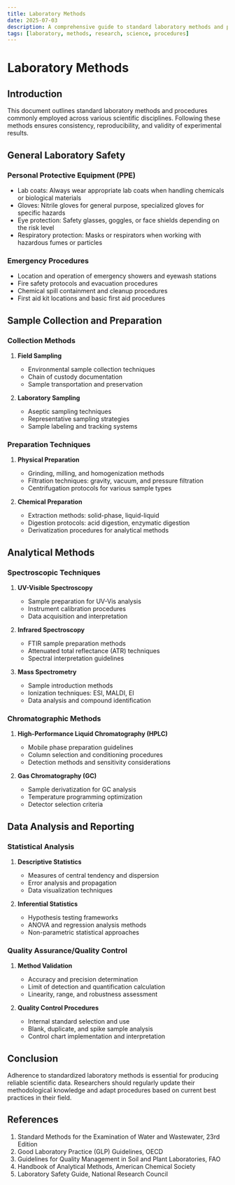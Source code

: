 ```yaml
---
title: Laboratory Methods
date: 2025-07-03
description: A comprehensive guide to standard laboratory methods and procedures used in scientific research.
tags: [laboratory, methods, research, science, procedures]
---
```


# Laboratory Methods

## Introduction

This document outlines standard laboratory methods and procedures commonly employed across various scientific disciplines. Following these methods ensures consistency, reproducibility, and validity of experimental results.

## General Laboratory Safety

### Personal Protective Equipment (PPE)

- Lab coats: Always wear appropriate lab coats when handling chemicals or biological materials
- Gloves: Nitrile gloves for general purpose, specialized gloves for specific hazards
- Eye protection: Safety glasses, goggles, or face shields depending on the risk level
- Respiratory protection: Masks or respirators when working with hazardous fumes or particles

### Emergency Procedures

- Location and operation of emergency showers and eyewash stations
- Fire safety protocols and evacuation procedures
- Chemical spill containment and cleanup procedures
- First aid kit locations and basic first aid procedures

## Sample Collection and Preparation

### Collection Methods

1. **Field Sampling**
   - Environmental sample collection techniques
   - Chain of custody documentation
   - Sample transportation and preservation

2. **Laboratory Sampling**
   - Aseptic sampling techniques
   - Representative sampling strategies
   - Sample labeling and tracking systems

### Preparation Techniques

1. **Physical Preparation**
   - Grinding, milling, and homogenization methods
   - Filtration techniques: gravity, vacuum, and pressure filtration
   - Centrifugation protocols for various sample types

2. **Chemical Preparation**
   - Extraction methods: solid-phase, liquid-liquid
   - Digestion protocols: acid digestion, enzymatic digestion
   - Derivatization procedures for analytical methods

## Analytical Methods

### Spectroscopic Techniques

1. **UV-Visible Spectroscopy**
   - Sample preparation for UV-Vis analysis
   - Instrument calibration procedures
   - Data acquisition and interpretation

2. **Infrared Spectroscopy**
   - FTIR sample preparation methods
   - Attenuated total reflectance (ATR) techniques
   - Spectral interpretation guidelines

3. **Mass Spectrometry**
   - Sample introduction methods
   - Ionization techniques: ESI, MALDI, EI
   - Data analysis and compound identification

### Chromatographic Methods

1. **High-Performance Liquid Chromatography (HPLC)**
   - Mobile phase preparation guidelines
   - Column selection and conditioning procedures
   - Detection methods and sensitivity considerations

2. **Gas Chromatography (GC)**
   - Sample derivatization for GC analysis
   - Temperature programming optimization
   - Detector selection criteria

## Data Analysis and Reporting

### Statistical Analysis

1. **Descriptive Statistics**
   - Measures of central tendency and dispersion
   - Error analysis and propagation
   - Data visualization techniques

2. **Inferential Statistics**
   - Hypothesis testing frameworks
   - ANOVA and regression analysis methods
   - Non-parametric statistical approaches

### Quality Assurance/Quality Control

1. **Method Validation**
   - Accuracy and precision determination
   - Limit of detection and quantification calculation
   - Linearity, range, and robustness assessment

2. **Quality Control Procedures**
   - Internal standard selection and use
   - Blank, duplicate, and spike sample analysis
   - Control chart implementation and interpretation

## Conclusion

Adherence to standardized laboratory methods is essential for producing reliable scientific data. Researchers should regularly update their methodological knowledge and adapt procedures based on current best practices in their field.

## References

1. Standard Methods for the Examination of Water and Wastewater, 23rd Edition
2. Good Laboratory Practice (GLP) Guidelines, OECD
3. Guidelines for Quality Management in Soil and Plant Laboratories, FAO
4. Handbook of Analytical Methods, American Chemical Society
5. Laboratory Safety Guide, National Research Council
